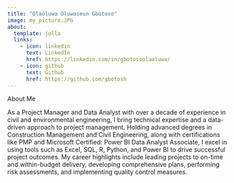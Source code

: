 ```yaml
---
title: "Olaoluwa Oluwaseun Gbotoso"
image: my_picture.JPG
about:
  template: jolla
  links:
    - icon: linkedin
      text: LinkedIn
      href: https://linkedin.com/in/gbotosoolaoluwa/
    - icon: github
      text: Github
      href: https://github.com/gbotosh
---
```


About Me

As a Project Manager and Data Analyst with over a decade of experience in civil and environmental engineering, I bring technical expertise and a data-driven approach to project management. Holding advanced degrees in Construction Management and Civil Engineering, along with certifications like PMP and Microsoft Certified: Power BI Data Analyst Associate, I excel in using tools such as Excel, SQL, R, Python, and Power BI to drive successful project outcomes. My career highlights include leading projects to on-time and within-budget delivery, developing comprehensive plans, performing risk assessments, and implementing quality control measures.
